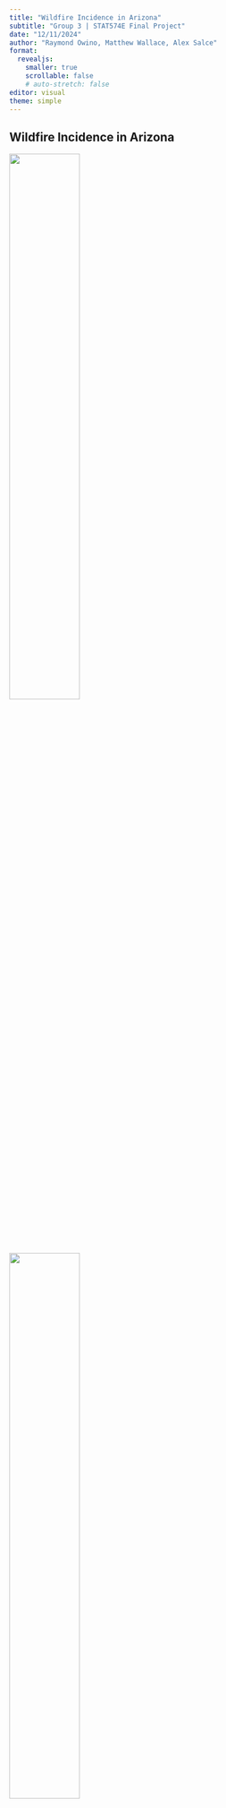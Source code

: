 ```yaml
---
title: "Wildfire Incidence in Arizona"
subtitle: "Group 3 | STAT574E Final Project"
date: "12/11/2024"
author: "Raymond Owino, Matthew Wallace, Alex Salce"
format: 
  revealjs:
    smaller: true
    scrollable: false
    # auto-stretch: false
editor: visual
theme: simple
---
```


## Wildfire Incidence in Arizona

::: {#fig-elephants layout-ncol=2}

![](images/museumfire.jpg){width=50%}

![](images/tunnelfire.jpg){width=50%}




Wildifres in Arizona
:::

Our project investigates different approaches to wildfire incidence data in Arizona, with a focus on Coconino County (Northern AZ). 

## Wildfire Incidence Data

:::: {.columns}

::: {.column width="50%"}
The "Wildfire Incidence" data we will be studying specifies coordinates for a fire's origin, and its resulting size in acres.

![](images/wildfires_all_plot.png){width=75%}

:::

::: {.column width="50%"}

::: {layout-nrow=2}


![](images/az_wf_small.png){width=275}

![](images/az_wf_lg.png){width=275}

:::
:::

::::

 
## Wildfire Incidence Data

:::: {.columns}

::: {.column width="50%"}

:::{#figlogo}

![](images/nifclogo.png){width=75%}

:::

:::

::: {.column width="50%"}

Our incidence data uses the full **National Interagency Fire Center** [Wildland Fire Incident Locations](https://data-nifc.opendata.arcgis.com/datasets/b4402f7887ca4ea9a6189443f220ef28_0/explore?location=-0.000000%2C0.000000%2C1.38) dataset, and 

:::

::::

## Wildfire Incidence Data

Studying wildfire incidence in AZ using two primary approaches to data

 - Continuous, fixed
 - Point process

### Filter

  - Coconino county
  - Discard unknown cause

### Research Questions

(1) Does the proximity of a wildfire’s origin to a road influence its resulting size?

(2) Can spatial natural/human factors serve as useful predictors in modeling resulting wildfire size?

(3) Are the patterns of human or non human caused fires spatially CSR, or do they exhibit an inhomogeneous spatial intensity?


## Covariates

  - Roads
  - Environmental
    - Temp, Precipitation, Terrain, Plant cover (trees, brush, etc.)



```r
1 + 1
```


